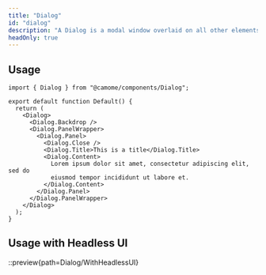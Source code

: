 ```yaml
---
title: "Dialog"
id: "dialog"
description: "A Dialog is a modal window overlaid on all other elements."
headOnly: true
---
```


## Usage

```tsx
import { Dialog } from "@camome/components/Dialog";

export default function Default() {
  return (
    <Dialog>
      <Dialog.Backdrop />
      <Dialog.PanelWrapper>
        <Dialog.Panel>
          <Dialog.Close />
          <Dialog.Title>This is a title</Dialog.Title>
          <Dialog.Content>
            Lorem ipsum dolor sit amet, consectetur adipiscing elit, sed do
            eiusmod tempor incididunt ut labore et.
          </Dialog.Content>
        </Dialog.Panel>
      </Dialog.PanelWrapper>
    </Dialog>
  );
}
```

## Usage with Headless UI

::preview{path=Dialog/WithHeadlessUI}
